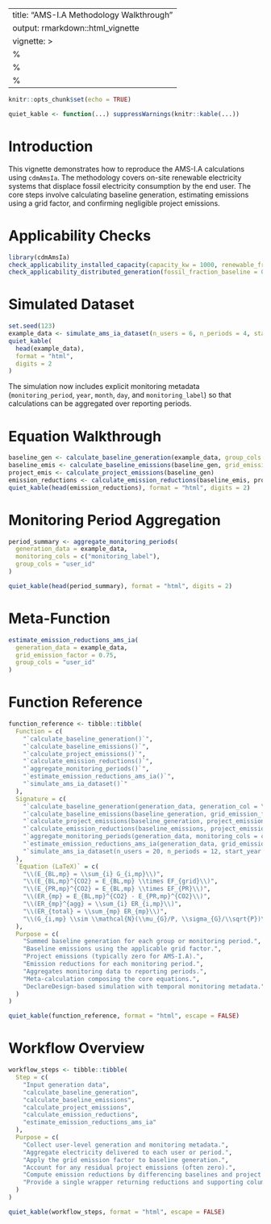 
---
title: "AMS-I.A Methodology Walkthrough"
output: rmarkdown::html_vignette
vignette: >
  %\VignetteIndexEntry{AMS-I.A Methodology Walkthrough}
  %\VignetteEngine{knitr::rmarkdown}
  %\VignetteEncoding{UTF-8}
---

```r
knitr::opts_chunk$set(echo = TRUE)
```
```r
quiet_kable <- function(...) suppressWarnings(knitr::kable(...))
```


# Introduction

This vignette demonstrates how to reproduce the AMS-I.A calculations using `cdmAmsIa`. The
methodology covers on-site renewable electricity systems that displace fossil electricity
consumption by the end user. The core steps involve calculating baseline generation, estimating
emissions using a grid factor, and confirming negligible project emissions.

# Applicability Checks

```r
library(cdmAmsIa)
check_applicability_installed_capacity(capacity_kw = 1000, renewable_fraction = 1)
check_applicability_distributed_generation(fossil_fraction_baseline = 0.85)
```

# Simulated Dataset

```r
set.seed(123)
example_data <- simulate_ams_ia_dataset(n_users = 6, n_periods = 4, start_year = 2024, start_month = 10)
quiet_kable(
  head(example_data),
  format = "html",
  digits = 2
)
```

The simulation now includes explicit monitoring metadata (`monitoring_period`, `year`, `month`,
`day`, and `monitoring_label`) so that calculations can be aggregated over reporting periods.

# Equation Walkthrough

```r
baseline_gen <- calculate_baseline_generation(example_data, group_cols = "user_id")
baseline_emis <- calculate_baseline_emissions(baseline_gen, grid_emission_factor = 0.75)
project_emis <- calculate_project_emissions(baseline_gen)
emission_reductions <- calculate_emission_reductions(baseline_emis, project_emis)
quiet_kable(head(emission_reductions), format = "html", digits = 2)
```

# Monitoring Period Aggregation

```r
period_summary <- aggregate_monitoring_periods(
  generation_data = example_data,
  monitoring_cols = c("monitoring_label"),
  group_cols = "user_id"
)

quiet_kable(head(period_summary), format = "html", digits = 2)
```

# Meta-Function

```r
estimate_emission_reductions_ams_ia(
  generation_data = example_data,
  grid_emission_factor = 0.75,
  group_cols = "user_id"
)
```

# Function Reference

```r
function_reference <- tibble::tibble(
  Function = c(
    "`calculate_baseline_generation()`",
    "`calculate_baseline_emissions()`",
    "`calculate_project_emissions()`",
    "`calculate_emission_reductions()`",
    "`aggregate_monitoring_periods()`",
    "`estimate_emission_reductions_ams_ia()`",
    "`simulate_ams_ia_dataset()`"
  ),
  Signature = c(
    "`calculate_baseline_generation(generation_data, generation_col = \"generation_kwh\", group_cols = NULL)`",
    "`calculate_baseline_emissions(baseline_generation, grid_emission_factor, output_col = \"baseline_emissions_tco2e\")`",
    "`calculate_project_emissions(baseline_generation, project_emission_factor = 0, output_col = \"project_emissions_tco2e\")`",
    "`calculate_emission_reductions(baseline_emissions, project_emissions, baseline_col = \"baseline_emissions_tco2e\", project_col = \"project_emissions_tco2e\", output_col = \"emission_reductions_tco2e\")`",
    "`aggregate_monitoring_periods(generation_data, monitoring_cols = c(\"year\", \"month\"), group_cols = \"user_id\")`",
    "`estimate_emission_reductions_ams_ia(generation_data, grid_emission_factor, project_emission_factor = 0, group_cols = NULL)`",
    "`simulate_ams_ia_dataset(n_users = 20, n_periods = 12, start_year = 2023, start_month = 1, mean_generation_kwh = 15000, sd_generation_kwh = 2000, grid_emission_factor = 0.75)`"
  ),
  `Equation (LaTeX)` = c(
    "\\(E_{BL,mp} = \\sum_{i} G_{i,mp}\\)",
    "\\(E_{BL,mp}^{CO2} = E_{BL,mp} \\times EF_{grid}\\)",
    "\\(E_{PR,mp}^{CO2} = E_{BL,mp} \\times EF_{PR}\\)",
    "\\(ER_{mp} = E_{BL,mp}^{CO2} - E_{PR,mp}^{CO2}\\)",
    "\\(ER_{mp}^{agg} = \\sum_{i} ER_{i,mp}\\)",
    "\\(ER_{total} = \\sum_{mp} ER_{mp}\\)",
    "\\(G_{i,mp} \\sim \\mathcal{N}(\\mu_{G}/P, \\sigma_{G}/\\sqrt{P})\\)"
  ),
  Purpose = c(
    "Summed baseline generation for each group or monitoring period.",
    "Baseline emissions using the applicable grid factor.",
    "Project emissions (typically zero for AMS-I.A).",
    "Emission reductions for each monitoring period.",
    "Aggregates monitoring data to reporting periods.",
    "Meta-calculation composing the core equations.",
    "DeclareDesign-based simulation with temporal monitoring metadata."
  )
)

quiet_kable(function_reference, format = "html", escape = FALSE)
```

# Workflow Overview

```r
workflow_steps <- tibble::tibble(
  Step = c(
    "Input generation data",
    "calculate_baseline_generation",
    "calculate_baseline_emissions",
    "calculate_project_emissions",
    "calculate_emission_reductions",
    "estimate_emission_reductions_ams_ia"
  ),
  Purpose = c(
    "Collect user-level generation and monitoring metadata.",
    "Aggregate electricity delivered to each user or period.",
    "Apply the grid emission factor to baseline generation.",
    "Account for any residual project emissions (often zero).",
    "Compute emission reductions by differencing baselines and project values.",
    "Provide a single wrapper returning reductions and supporting columns."
  )
)

quiet_kable(workflow_steps, format = "html", escape = FALSE)
```
